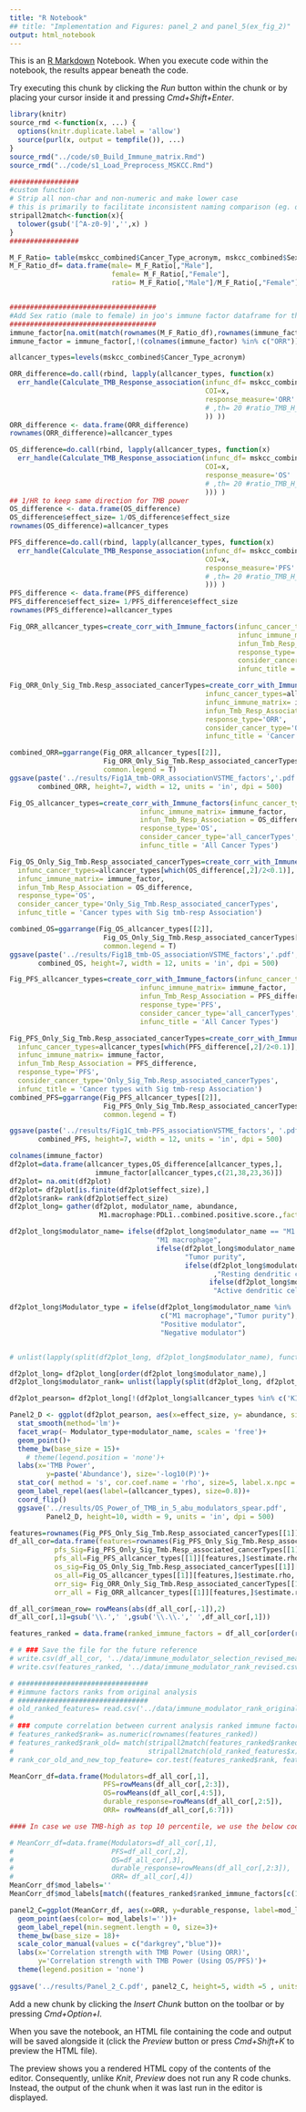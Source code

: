 ```yaml
---
title: "R Notebook"
## title: "Implementation and Figures: panel_2 and panel_5(ex_fig_2)"
output: html_notebook
---
```


This is an [R Markdown](http://rmarkdown.rstudio.com) Notebook. When you execute code within the notebook, the results appear beneath the code. 

Try executing this chunk by clicking the *Run* button within the chunk or by placing your cursor inside it and pressing *Cmd+Shift+Enter*. 

<!-- sourcing data and function file-->
```r
library(knitr)
source_rmd <-function(x, ...) {
  options(knitr.duplicate.label = 'allow')
  source(purl(x, output = tempfile()), ...)
}
source_rmd("../code/s0_Build_Immune_matrix.Rmd")
source_rmd("../code/s1_Load_Preprocess_MSKCC.Rmd")

#################
#custom function
# Strip all non-char and non-numeric and make lower case
# this is primarily to facilitate inconsistent naming comparison (eg. drugNames)
stripall2match<-function(x){
  tolower(gsub('[^A-z0-9]','',x) )
}
#################
```

<!--  Updated: Revised Figure 2 (Manuscript)-->
<!--Analysis: reviewer 2, comment 2- Checking the sex association with tmb power-->
<!--Analysis: reviewer 2- comment 9(ii) Removing the ORR from the Immune factor dataframe-->
```r
M_F_Ratio= table(mskcc_combined$Cancer_Type_acronym, mskcc_combined$Sex)
M_F_Ratio_df= data.frame(male= M_F_Ratio[,"Male"],
                         female= M_F_Ratio[,"Female"],
                         ratio= M_F_Ratio[,"Male"]/M_F_Ratio[,"Female"])


####################################
#Add Sex ratio (male to female) in joo's immune factor dataframe for the Analysis R7-->
####################################
immune_factor[na.omit(match(rownames(M_F_Ratio_df),rownames(immune_factor))),"sex"] = M_F_Ratio_df$ratio
immune_factor = immune_factor[,!(colnames(immune_factor) %in% c("ORR"))]
```


<!-- Run s0 and s1 to load and preprocess the data and functions required-->
<!-- Calculate Response difference btw tmb-high vs low group-->
<!--Update- comment the argument in case of original analysis, please check the function and comment mention in s1_Load_Preprocess_MSKCC.Rmd -->
```r
allcancer_types=levels(mskcc_combined$Cancer_Type_acronym)

ORR_difference=do.call(rbind, lapply(allcancer_types, function(x)
  err_handle(Calculate_TMB_Response_association(infunc_df= mskcc_combined,
                                                COI=x,
                                                response_measure='ORR'
                                                # ,th= 20 #ratio_TMB_H_vs_L*100
                                                )) ))
ORR_difference <- data.frame(ORR_difference)
rownames(ORR_difference)=allcancer_types

OS_difference=do.call(rbind, lapply(allcancer_types, function(x)
  err_handle(Calculate_TMB_Response_association(infunc_df= mskcc_combined,
                                                COI=x,
                                                response_measure='OS'
                                                # ,th= 20 #ratio_TMB_H_vs_L*100
                                                ))) )
## 1/HR to keep same direction for TMB power
OS_difference <- data.frame(OS_difference)
OS_difference$effect_size= 1/OS_difference$effect_size
rownames(OS_difference)=allcancer_types

PFS_difference=do.call(rbind, lapply(allcancer_types, function(x)
  err_handle(Calculate_TMB_Response_association(infunc_df= mskcc_combined,
                                                COI=x,
                                                response_measure='PFS'
                                                # ,th= 20 #ratio_TMB_H_vs_L*100
                                                ))) )
PFS_difference <- data.frame(PFS_difference)
PFS_difference$effect_size= 1/PFS_difference$effect_size
rownames(PFS_difference)=allcancer_types
```

<!-- Figure 2B and extended_figure 2C-->
<!-- Immune determinants of tmb-response association Part 1: ORR-->
```r
Fig_ORR_allcancer_types=create_corr_with_Immune_factors(infunc_cancer_types=allcancer_types,
                                                        infunc_immune_matrix= immune_factor, #### set immune_factor for original analyis
                                                        infun_Tmb_Resp_Association = ORR_difference,
                                                        response_type='ORR',
                                                        consider_cancer_type='all_cancerTypes',
                                                        infunc_title = 'All Cancer Types')

Fig_ORR_Only_Sig_Tmb.Resp_associated_cancerTypes=create_corr_with_Immune_factors(
                                                infunc_cancer_types=allcancer_types[which(ORR_difference[,2]/2<0.1)],
                                                infunc_immune_matrix= immune_factor,
                                                infun_Tmb_Resp_Association = ORR_difference,
                                                response_type='ORR',
                                                consider_cancer_type='Only_Sig_Tmb.Resp_associated_cancerTypes',
                                                infunc_title = 'Cancer types with Sig Power of TMB')

combined_ORR=ggarrange(Fig_ORR_allcancer_types[[2]], 
                       Fig_ORR_Only_Sig_Tmb.Resp_associated_cancerTypes[[2]], 
                       common.legend = T)
ggsave(paste('../results/Fig1A_tmb-ORR_associationVSTME_factors','.pdf', sep ='' ),
       combined_ORR, height=7, width = 12, units = 'in', dpi = 500)

```
<!-- Figure 2A and extended_figure 2B-->
<!-- Immune determinants of tmb-response association Part 2: OS-->
```r
Fig_OS_allcancer_types=create_corr_with_Immune_factors(infunc_cancer_types=allcancer_types,
                                infunc_immune_matrix= immune_factor,
                                infun_Tmb_Resp_Association = OS_difference,
                                response_type='OS',
                                consider_cancer_type='all_cancerTypes',
                                infunc_title = 'All Cancer Types')

Fig_OS_Only_Sig_Tmb.Resp_associated_cancerTypes=create_corr_with_Immune_factors(
  infunc_cancer_types=allcancer_types[which(OS_difference[,2]/2<0.1)],
  infunc_immune_matrix= immune_factor,
  infun_Tmb_Resp_Association = OS_difference,
  response_type='OS',
  consider_cancer_type='Only_Sig_Tmb.Resp_associated_cancerTypes',
  infunc_title = 'Cancer types with Sig tmb-resp Association')

combined_OS=ggarrange(Fig_OS_allcancer_types[[2]], 
                       Fig_OS_Only_Sig_Tmb.Resp_associated_cancerTypes[[2]], 
                       common.legend = T)
ggsave(paste('../results/Fig1B_tmb-OS_associationVSTME_factors','.pdf', sep ='' ),
       combined_OS, height=7, width = 12, units = 'in', dpi = 500)


```
<!-- extended_figure 2A-->
<!-- Immune determinants of tmb-response association Part 3: PFS-->
```r
Fig_PFS_allcancer_types=create_corr_with_Immune_factors(infunc_cancer_types=allcancer_types,
                                infunc_immune_matrix= immune_factor,
                                infun_Tmb_Resp_Association = PFS_difference,
                                response_type='PFS',
                                consider_cancer_type='all_cancerTypes',
                                infunc_title = 'All Cancer Types')

Fig_PFS_Only_Sig_Tmb.Resp_associated_cancerTypes=create_corr_with_Immune_factors(
  infunc_cancer_types=allcancer_types[which(PFS_difference[,2]/2<0.1)],
  infunc_immune_matrix= immune_factor,
  infun_Tmb_Resp_Association = PFS_difference,
  response_type='PFS',
  consider_cancer_type='Only_Sig_Tmb.Resp_associated_cancerTypes',
  infunc_title = 'Cancer types with Sig tmb-resp Association')
combined_PFS=ggarrange(Fig_PFS_allcancer_types[[2]], 
                       Fig_PFS_Only_Sig_Tmb.Resp_associated_cancerTypes[[2]], 
                       common.legend = T)

ggsave(paste('../results/Fig1C_tmb-PFS_associationVSTME_factors', '.pdf', sep ='' ),
       combined_PFS, height=7, width = 12, units = 'in', dpi = 500)
```

<!-- Figure 2D (panel2)-->
```r
colnames(immune_factor)
df2plot=data.frame(allcancer_types,OS_difference[allcancer_types,],
                     immune_factor[allcancer_types,c(21,38,23,36)])
df2plot= na.omit(df2plot)
df2plot= df2plot[is.finite(df2plot$effect_size),]
df2plot$rank= rank(df2plot$effect_size)
df2plot_long= gather(df2plot, modulator_name, abundance,
                      M1.macrophage:PDL1..combined.positive.score.,factor_key = T )

df2plot_long$modulator_name= ifelse(df2plot_long$modulator_name == "M1.macrophage", 
                                    "M1 macrophage", 
                                    ifelse(df2plot_long$modulator_name == "Tumor.purity", 
                                           "Tumor purity",
                                           ifelse(df2plot_long$modulator_name == "Resting.dendritic.cells"
                                                  ,"Resting dendritic cells", 
                                                 ifelse(df2plot_long$modulator_name == "Active.dendritic.cells",
                                                  "Active dendritic cells", "PDL1 combined positive score"))))

df2plot_long$Modulator_type = ifelse(df2plot_long$modulator_name %in% 
                                     c("M1 macrophage","Tumor purity"), 
                                     "Positive modulator", 
                                     "Negative modulator")


# unlist(lapply(split(df2plot_long, df2plot_long$modulator_name), function(x) rank(x[,6])))

df2plot_long= df2plot_long[order(df2plot_long$modulator_name),]
df2plot_long$modulator_rank= unlist(lapply(split(df2plot_long, df2plot_long$modulator_name), function(x) rank(x[,6])))

df2plot_pearson= df2plot_long[!(df2plot_long$allcancer_types %in% c('KIRC')),]

Panel2_D <- ggplot(df2plot_pearson, aes(x=effect_size, y= abundance, size= -log(P, 10))) + 
  stat_smooth(method='lm')+
  facet_wrap(~ Modulator_type+modulator_name, scales = 'free')+
  geom_point()+
  theme_bw(base_size = 15)+
    # theme(legend.position = 'none')+
  labs(x='TMB Power',
         y=paste('Abundance'), size='-log10(P)')+
  stat_cor( method = 's', cor.coef.name = 'rho', size=5, label.x.npc = 'center', label.y.npc = 'center')+
  geom_label_repel(aes(label=(allcancer_types), size=0.8))+
  coord_flip()
  ggsave('../results/OS_Power_of_TMB_in_5_abu_modulators_spear.pdf',
         Panel2_D, height=10, width = 9, units = 'in', dpi = 500)

```


<!--Update - Revision 1: Top Modulators when excluding the PAAD-->
```r
features=rownames(Fig_PFS_Only_Sig_Tmb.Resp_associated_cancerTypes[[1]])
df_all_cor=data.frame(features=rownames(Fig_PFS_Only_Sig_Tmb.Resp_associated_cancerTypes[[1]]),
           pfs_Sig=Fig_PFS_Only_Sig_Tmb.Resp_associated_cancerTypes[[1]][features,]$estimate.rho,
           pfs_all=Fig_PFS_allcancer_types[[1]][features,]$estimate.rho,
           os_sig=Fig_OS_Only_Sig_Tmb.Resp_associated_cancerTypes[[1]][features,]$estimate.rho,
           os_all=Fig_OS_allcancer_types[[1]][features,]$estimate.rho,
           orr_sig= Fig_ORR_Only_Sig_Tmb.Resp_associated_cancerTypes[[1]][features,]$estimate.rho,
           orr_all = Fig_ORR_allcancer_types[[1]][features,]$estimate.rho)

df_all_cor$mean_row= rowMeans(abs(df_all_cor[,-1]),2)
df_all_cor[,1]=gsub('\\.',' ',gsub('\\.\\.',' ',df_all_cor[,1]))

features_ranked = data.frame(ranked_immune_factors = df_all_cor[order(rowMeans(apply(abs(df_all_cor[,c(-1,-8)]), 2, rank)), decreasing = T),1])

# # ### Save the file for the future reference
# write.csv(df_all_cor, '../data/immune_modulator_selection_revised_mean.csv')
# write.csv(features_ranked, '../data/immune_modulator_rank_revised.csv')
```

<!--Addition code to compute correlation between the feature's Rank of old analysis vs feature's Rank of new analysis-->
```r
# ################################
# #immune factors ranks from original analysis
# ################################
# old_ranked_features= read.csv('../data/immune_modulator_rank_original.csv')
# 
# ### compute correlation between current analysis ranked immune factors and ranked_immune factor from original analysis
# features_ranked$rank= as.numeric(rownames(features_ranked))
# features_ranked$rank_old= match(stripall2match(features_ranked$ranked_immune_factors),
#                                 stripall2match(old_ranked_features$x))
# rank_cor_old_and_new_top_feature= cor.test(features_ranked$rank, features_ranked$rank_old, method = "spearman")
```


<!-- Figure 2C (Panel2)-->
<!--Key modulators- "M1 macrophage","Tumor purity", "Resting dendritic cell", "PDL1 (CPS)", if the top modulator is other than above four modulators, please assign the rank to make it highlighted. eg: (features_ranked[c(1,2,3,4,5,14,15,18)])-->
```r
MeanCorr_df=data.frame(Modulators=df_all_cor[,1],
                       PFS=rowMeans(df_all_cor[,2:3]),
                       OS=rowMeans(df_all_cor[,4:5]),
                       durable_response=rowMeans(df_all_cor[,2:5]),
                       ORR= rowMeans(df_all_cor[,6:7]))

#### In case we use TMB-high as top 10 percentile, we use the below code as the mean is derived by the corr bet Tmb power(significant cancer type) and immune factors.

# MeanCorr_df=data.frame(Modulators=df_all_cor[,1],
#                        PFS=df_all_cor[,2],
#                        OS=df_all_cor[,3],
#                        durable_response=rowMeans(df_all_cor[,2:3]),
#                        ORR= df_all_cor[,4])
MeanCorr_df$mod_labels=''
MeanCorr_df$mod_labels[match((features_ranked$ranked_immune_factors[c(1,2,3,6)]),MeanCorr_df$Modulators)]=(features_ranked$ranked_immune_factors[c(1,2,3,6)])

panel2_C=ggplot(MeanCorr_df, aes(x=ORR, y=durable_response, label=mod_labels))+
  geom_point(aes(color= mod_labels!=''))+
  geom_label_repel(min.segment.length = 0, size=3)+
  theme_bw(base_size = 18)+
  scale_color_manual(values = c("darkgrey","blue"))+
  labs(x='Correlation strength with TMB Power (Using ORR)',
       y='Correlation strength with TMB Power (Using OS/PFS)')+
  theme(legend.position = 'none')
  
ggsave('../results/Panel_2_C.pdf', panel2_C, height=5, width =5 , units = 'in', dpi = 500)
```





Add a new chunk by clicking the *Insert Chunk* button on the toolbar or by pressing *Cmd+Option+I*.

When you save the notebook, an HTML file containing the code and output will be saved alongside it (click the *Preview* button or press *Cmd+Shift+K* to preview the HTML file). 

The preview shows you a rendered HTML copy of the contents of the editor. Consequently, unlike *Knit*, *Preview* does not run any R code chunks. Instead, the output of the chunk when it was last run in the editor is displayed.

